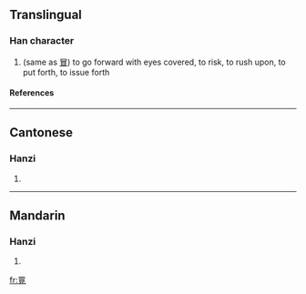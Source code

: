 ==Translingual==
===Han character===
{{Han char|rad=冂|as=09|sn=11|four=|canj=日月山山 (ABUU)}}
# (same as [[冒]]) to go forward with eyes covered, to risk, to rush upon, to put forth, to issue forth
====References====
{{Han ref|kx=0129.290|hdz=21512.100|uh=34BB|ud=13499}}

----
==Cantonese==
===Hanzi===
{{yue-hanzi|jyut=|y=mou6}}
# {{defn|Cantonese}}

----
==Mandarin==
===Hanzi===
{{cmn-hanzi|pin=[[mào]] (mao4)|wg=mao<sup>4</sup>}}
# {{defn|Mandarin}}

[[fr:㒻]]